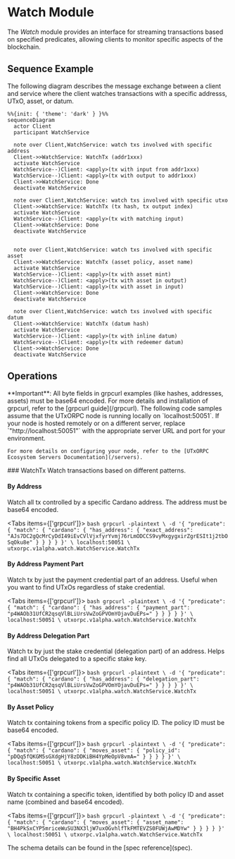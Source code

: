 
# Watch Module

The _Watch_ module provides an interface for streaming transactions based on specified predicates, allowing clients to monitor specific aspects of the blockchain.

## Sequence Example

The following diagram describes the message exchange between a client and service where the client watches transactions with a specific addresss, UTxO, asset, or datum.

```mermaid
%%{init: { 'theme': 'dark' } }%%
sequenceDiagram
  actor Client
  participant WatchService

  note over Client,WatchService: watch txs involved with specific address
  Client->>WatchService: WatchTx (addr1xxx)
  activate WatchService
  WatchService--)Client: <apply>(tx with input from addr1xxx)
  WatchService--)Client: <apply>(tx with output to addr1xxx)
  Client->>WatchService: Done
  deactivate WatchService

  note over Client,WatchService: watch txs involved with specific utxo
  Client->>WatchService: WatchTx (tx hash, tx output index)
  activate WatchService
  WatchService--)Client: <apply>(tx with matching input)
  Client->>WatchService: Done
  deactivate WatchService


  note over Client,WatchService: watch txs involved with specific asset
  Client->>WatchService: WatchTx (asset policy, asset name)
  activate WatchService
  WatchService--)Client: <apply>(tx with asset mint)
  WatchService--)Client: <apply>(tx with asset in output)
  WatchService--)Client: <apply>(tx with asset in input)
  Client->>WatchService: Done
  deactivate WatchService

  note over Client,WatchService: watch txs involved with specific datum
  Client->>WatchService: WatchTx (datum hash)
  activate WatchService
  WatchService--)Client: <apply>(tx with inline datum)
  WatchService--)Client: <apply>(tx with redeemer datum)
  Client->>WatchService: Done
  deactivate WatchService
```

## Operations
<Callout type="info">
  **Important**: All byte fields in grpcurl examples (like hashes, addresses, assets) must be base64 encoded.
  For more details and installation of grpcurl, refer to the [grpcurl guide](/grpcurl).
</Callout>

<Callout type="note">
    The following code samples assume that the UTxORPC node is running locally on `localhost:50051`. If your node is hosted remotely or on a different server, replace `"http://localhost:50051"` with the appropriate server URL and port for your environment. 
    
    For more details on configuring your node, refer to the [UTxORPC Ecosystem Servers Documentation](/servers).
</Callout>
### WatchTx
Watch transactions based on different patterns.

#### By Address
Watch all tx controlled by a specific Cardano address. The address must be base64 encoded.

<Tabs items={['grpcurl']}>
  <Tab>
    ```bash
    grpcurl -plaintext \
      -d '{
        "predicate": {
          "match": {
            "cardano": {
              "has_address": {
                "exact_address": "AJs7DC2gQcMrCyDdI49iEvCVlVjxfyrYvmj76rLmODCCS9vyMxgygxirZgrESIt1j2tbOSqOku8e"
              }
            }
          }
        }
      }' \
      localhost:50051 \
      utxorpc.v1alpha.watch.WatchService.WatchTx
    ```
  </Tab>
</Tabs>

#### By Address Payment Part
Watch tx by just the payment credential part of an address. Useful when you want to find UTxOs regardless of stake credential.

<Tabs items={['grpcurl']}>
  <Tab>
    ```bash
    grpcurl -plaintext \
      -d '{
        "predicate": {
          "match": {
            "cardano": {
              "has_address": {
                "payment_part": "p4WAOb31UfCR2qsqVlBLiUrsVwZoGPVOmYOjavDuEPs="
              }
            }
          }
        }
      }' \
      localhost:50051 \
      utxorpc.v1alpha.watch.WatchService.WatchTx
    ```
  </Tab>
</Tabs>

#### By Address Delegation Part
Watch tx by just the stake credential (delegation part) of an address. Helps find all UTxOs delegated to a specific stake key.

<Tabs items={['grpcurl']}>
  <Tab>
    ```bash
    grpcurl -plaintext \
      -d '{
        "predicate": {
          "match": {
            "cardano": {
              "has_address": {
                "delegation_part": "p4WAOb31UfCR2qsqVlBLiUrsVwZoGPVOmYOjavDuEPs="
              }
            }
          }
        }
      }' \
      localhost:50051 \
      utxorpc.v1alpha.watch.WatchService.WatchTx
    ```
  </Tab>
</Tabs>

#### By Asset Policy
Watch tx containing tokens from a specific policy ID. The policy ID must be base64 encoded.

<Tabs items={['grpcurl']}>
  <Tab>
    ```bash
    grpcurl -plaintext \
      -d '{
        "predicate": {
          "match": {
            "cardano": {
              "moves_asset": {
                "policy_id": "pDQq5fQKGM5sGXdgHjY8zDDKiBH4YpMeOpV8vmA="
              }
            }
          }
        }
      }' \
      localhost:50051 \
      utxorpc.v1alpha.watch.WatchService.WatchTx
    ```
  </Tab>
</Tabs>

#### By Specific Asset
Watch tx containing a specific token, identified by both policy ID and asset name (combined and base64 encoded).

<Tabs items={['grpcurl']}>
  <Tab>
    ```bash
    grpcurl -plaintext \
      -d '{
        "predicate": {
          "match": {
            "cardano": {
              "moves_asset": {
                "asset_name": "BH4PkSxCYP5mriceWuSU3NX3ljW7uxOGvhlfTkFMTEVZS0FUWjAwMDYw"
              }
            }
          }
        }
      }' \
      localhost:50051 \
      utxorpc.v1alpha.watch.WatchService.WatchTx
    ```
  </Tab>
</Tabs>

<Callout type="info">
  The schema details can be found in the [spec reference](spec).
</Callout>
